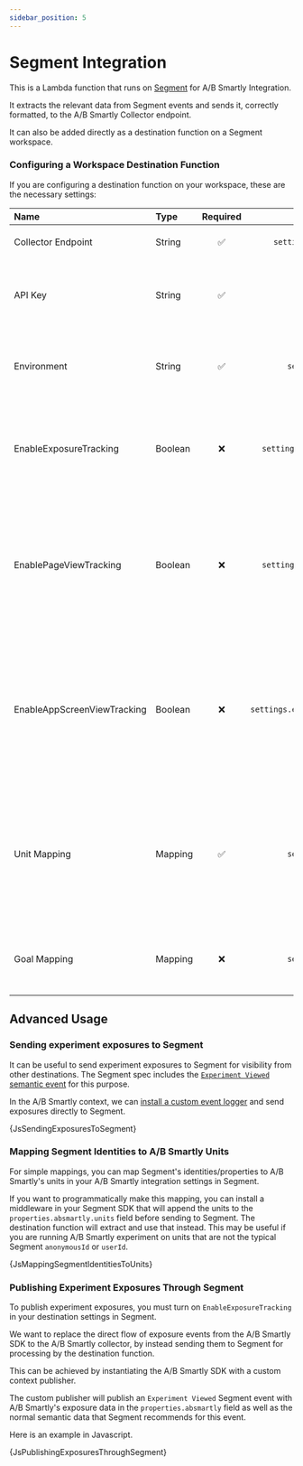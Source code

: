 ```yaml
---
sidebar_position: 5
---
```




# Segment Integration

This is a Lambda function that runs on [Segment](https://www.segment.com)
for A/B Smartly Integration.

It extracts the relevant data from Segment events and sends it, correctly
formatted, to the A/B Smartly Collector endpoint.

It can also be added directly as a destination function on a Segment workspace.

### Configuring a Workspace Destination Function

If you are configuring a destination function on your workspace, these are the necessary settings:

| Name                        | Type    | Required |               Javascript               | Description                                                                                                                                                                                                                                                                                                                                                                                                                                                                                   |
| :-------------------------- | :------ | :------: | :------------------------------------: | --------------------------------------------------------------------------------------------------------------------------------------------------------------------------------------------------------------------------------------------------------------------------------------------------------------------------------------------------------------------------------------------------------------------------------------------------------------------------------------------- |
| Collector Endpoint          | String  | &#9989;  |      `settings.collectorEndpoint`      | Your dedicated A/B Smartly Collector Endpoint. Example: `https://demo.absmartly.io/v1`                                                                                                                                                                                                                                                                                                                                                                                                        |
| API Key                     | String  | &#9989;  |           `settings.apiKey`            | API Key to use when sending events to the A/B Smartly Collector.<br/>API Keys are created in the A/B Smartly Web Console's Settings section.                                                                                                                                                                                                                                                                                                                                                  |
| Environment                 | String  | &#9989;  |         `settings.environment`         | The environment name where the events are originating (case sensitive).<br/>Environments are created in the A/B Smartly Web Console's Settings section.                                                                                                                                                                                                                                                                                                                                       |
| EnableExposureTracking      | Boolean | &#10060; |   `settings.enableExposureTracking`    | Enable sending A/B Smartly exposures to the A/B Smartly Collector.<br/><Admonition type="note">Enable this **only** if you instantiate the A/B Smartly SDK with a **custom** publisher and are sending A/B Smartly exposures through Segment.</Admonition>                                                                                                                                                                                                                                    |
| EnablePageViewTracking      | Boolean | &#10060; |   `settings.enablePageViewTracking`    | Enable sending Segment's [Page events](https://segment.com/docs/connections/spec/page/) as goals to the A/B Smartly Collector.<Admonition type="note">The goal generated will have the name `Page Viewed: <Page Name>` and needs to have been previously created in the A/B Smartly Web Console's Settings section.</Admonition><Admonition type="caution">These events tend to happen very frequently and may increase storage cost.</Admonition>                                            |
| EnableAppScreenViewTracking | Boolean | &#10060; | `settings.enableAppScreenViewTracking` | Enable sending Segment's [Screen events](https://segment.com/docs/connections/spec/screen/) as goals to the A/B Smartly Collector.<Admonition type="note">The goal generated will have the name `Screen Viewed: <Screen Name>` for example `Screen Viewed: Login` and needs to have been previously created in the A/B Smartly Web Console's Settings section.</Admonition><Admonition type="caution">These events tend to happen very frequently and may increase storage cost.</Admonition> |
| Unit Mapping                | Mapping | &#9989;  |         `settings.unitMapping`         | Mapping of Segment identity to A/B Smartly Unit. Mapping of Segment identity to A/B Smartly Unit. Example `anonymousId` -> `anonymous_uuid`, `userId` -> `user_id`.<br/>Units are created in the A/B Smartly Web Console's Settings section.<Admonition type="note">This mapping is **required**, even if the names are exactly the same.</Admonition>                                                                                                                                        |
| Goal Mapping                | Mapping | &#10060; |         `settings.goalMapping`         | Mapping of Segment event names to A/B Smartly goal names. If a mapping exists, it will be used, otherwise the original event name will be used as the goal name.                                                                                                                                                                                                                                                                                                                              |

## Advanced Usage

### Sending experiment exposures to Segment

It can be useful to send experiment exposures to Segment for visibility from
other destinations. The Segment spec includes the [`Experiment Viewed`
semantic event](https://segment.com/docs/connections/spec/ab-testing/)
for this purpose.

In the A/B Smartly context, we can
[install a custom event logger](https://docs.absmartly.com/docs/sdk%20documentation/getting-started/#using-a-custom-event-logger)
and send exposures directly to Segment.

<CodeBlock language="javascript">{JsSendingExposuresToSegment}</CodeBlock>

### Mapping Segment Identities to A/B Smartly Units

For simple mappings, you can map Segment's identities/properties
to A/B Smartly's units in your A/B Smartly integration settings in Segment.

If you want to programmatically make this mapping, you can install a
middleware in your Segment SDK that will append the units to the
`properties.absmartly.units` field before sending to Segment.
The destination function will extract and use that instead. This may be
useful if you are running A/B Smartly experiment on units that are not
the typical Segment `anonymousId` or `userId`.

<CodeBlock language="javascript">{JsMappingSegmentIdentitiesToUnits}</CodeBlock>

### Publishing Experiment Exposures Through Segment

To publish experiment exposures, you must turn on `EnableExposureTracking`
in your destination settings in Segment.

We want to replace the direct flow of exposure events from the A/B
Smartly SDK to the A/B Smartly collector, by instead sending them to Segment
for processing by the destination function.

This can be achieved by instantiating the A/B Smartly SDK with a custom
context publisher.

The custom publisher will publish an `Experiment Viewed` Segment event
with A/B Smartly's exposure data in the `properties.absmartly` field as well
as the normal semantic data that Segment recommends for this event.

Here is an example in Javascript.

<CodeBlock language="javascript">
  {JsPublishingExposuresThroughSegment}
</CodeBlock>
